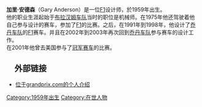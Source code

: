 {{noteTA
|1=zh-cn:乔丹; zh-hk:佐敦; zh-tw:喬丹
}}
'''加里·安德森'''（Gary Anderson）是一位[[F1|F1]]设计师，於1959年出生。<br/>
他的职业生涯起始于[[布拉汉姆车队|布拉汉姆车队]]当时的职位是机械师。在1975年他还驾驶着他自己参与设计的赛车，参加了[[F1|F1]]的比赛。之后，在1991年到1998年，他设计了[[乔丹车队|乔丹车队]]的[[F1|F1]]赛车。并且在2002年到2003年再次回到[[乔丹车队|乔丹车队]]参与赛车的设计工作。<br/>
在2001年他曾去美国参与了[[冠军赛车|冠军赛车]]的比赛。


==　外部链接　==
* [http://www.grandprix.com/gpe/cref-andgar.html 位于grandprix.com的个人介绍]{{Wayback|url=http://www.grandprix.com/gpe/cref-andgar.html |date=20090503122747 }}

{{英國人物小作品}}
{{F1-stub}}

{{喬丹車隊}}
[[Category:1959年出生|Category:1959年出生]]
[[Category:在世人物|Category:在世人物]]